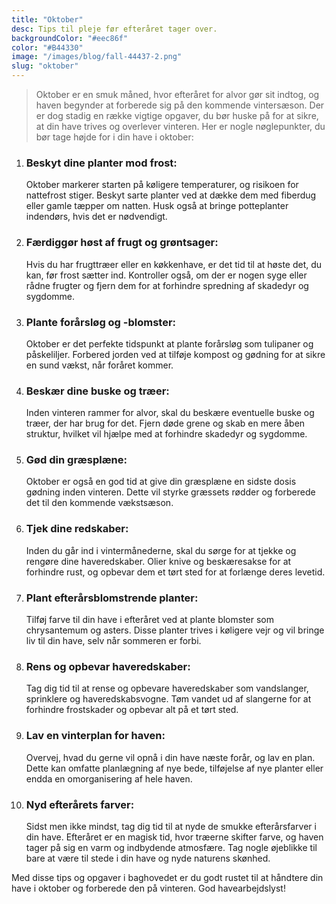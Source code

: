 ```yaml
---
title: "Oktober"
desc: Tips til pleje før efteråret tager over.
backgroundColor: "#eec86f"
color: "#B44330"
image: "/images/blog/fall-44437-2.png"
slug: "oktober"
---
```


> Oktober er en smuk måned, hvor efteråret for alvor gør sit indtog, og haven begynder at forberede sig på den kommende vintersæson. Der er dog stadig en række vigtige opgaver, du bør huske på for at sikre, at din have trives og overlever vinteren. Her er nogle nøglepunkter, du bør tage højde for i din have i oktober:

1. ### Beskyt dine planter mod frost:

   Oktober markerer starten på køligere temperaturer, og risikoen for nattefrost stiger. Beskyt sarte planter ved at dække dem med fiberdug eller gamle tæpper om natten. Husk også at bringe potteplanter indendørs, hvis det er nødvendigt.

2. ### Færdiggør høst af frugt og grøntsager:

   Hvis du har frugttræer eller en køkkenhave, er det tid til at høste det, du kan, før frost sætter ind. Kontroller også, om der er nogen syge eller rådne frugter og fjern dem for at forhindre spredning af skadedyr og sygdomme.

3. ### Plante forårsløg og -blomster:

   Oktober er det perfekte tidspunkt at plante forårsløg som tulipaner og påskeliljer. Forbered jorden ved at tilføje kompost og gødning for at sikre en sund vækst, når foråret kommer.

4. ### Beskær dine buske og træer:

   Inden vinteren rammer for alvor, skal du beskære eventuelle buske og træer, der har brug for det. Fjern døde grene og skab en mere åben struktur, hvilket vil hjælpe med at forhindre skadedyr og sygdomme.

5. ### Gød din græsplæne:

   Oktober er også en god tid at give din græsplæne en sidste dosis gødning inden vinteren. Dette vil styrke græssets rødder og forberede det til den kommende vækstsæson.

6. ### Tjek dine redskaber:

   Inden du går ind i vintermånederne, skal du sørge for at tjekke og rengøre dine haveredskaber. Olier knive og beskæresakse for at forhindre rust, og opbevar dem et tørt sted for at forlænge deres levetid.

7. ### Plant efterårsblomstrende planter:

   Tilføj farve til din have i efteråret ved at plante blomster som chrysantemum og asters. Disse planter trives i køligere vejr og vil bringe liv til din have, selv når sommeren er forbi.

8. ### Rens og opbevar haveredskaber:

   Tag dig tid til at rense og opbevare haveredskaber som vandslanger, sprinklere og haveredskabsvogne. Tøm vandet ud af slangerne for at forhindre frostskader og opbevar alt på et tørt sted.

9. ### Lav en vinterplan for haven:

   Overvej, hvad du gerne vil opnå i din have næste forår, og lav en plan. Dette kan omfatte planlægning af nye bede, tilføjelse af nye planter eller endda en omorganisering af hele haven.

10. ### Nyd efterårets farver:
    Sidst men ikke mindst, tag dig tid til at nyde de smukke efterårsfarver i din have. Efteråret er en magisk tid, hvor træerne skifter farve, og haven tager på sig en varm og indbydende atmosfære. Tag nogle øjeblikke til bare at være til stede i din have og nyde naturens skønhed.

Med disse tips og opgaver i baghovedet er du godt rustet til at håndtere din have i oktober og forberede den på vinteren. God havearbejdslyst!
